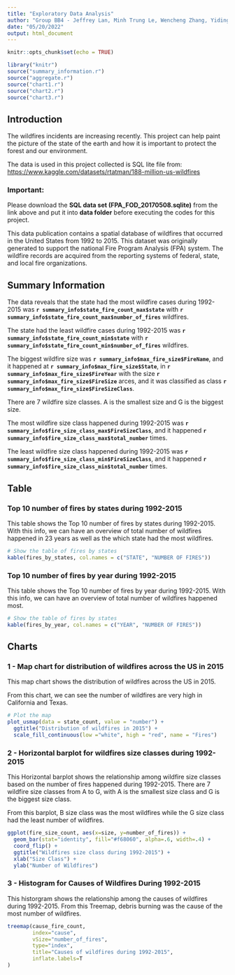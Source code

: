 ```yaml
---
title: "Exploratory Data Analysis"
author: "Group BB4 - Jeffrey Lan, Minh Trung Le, Wencheng Zhang, Yiding Zhang"
date: "05/20/2022"
output: html_document
---
```


```r
knitr::opts_chunk$set(echo = TRUE)
```

```r
library("knitr")
source("summary_information.r")
source("aggregate.r")
source("chart1.r")
source("chart2.r")
source("chart3.r")
```

## Introduction

The wildfires incidents are increasing recently. This project can help paint the picture of the state of the earth and how it is important to protect the forest and our environment.

The data is used in this project collected is SQL lite file from: <https://www.kaggle.com/datasets/rtatman/188-million-us-wildfires>

### __Important__: 
Please download the __SQL data set (FPA_FOD_20170508.sqlite)__ from the link above and put it into __data folder__ before executing the codes for this project.

This data publication contains a spatial database of wildfires that occurred in the United States from 1992 to 2015. This dataset was originally generated to support the national Fire Program Analysis (FPA) system. The wildfire records are acquired from the reporting systems of federal, state, and local fire organizations.

## Summary Information

The data reveals that the state had the most wildfire cases during 1992-2015 was __`r summary_info$state_fire_count_max$state`__ with __`r summary_info$state_fire_count_max$number_of_fires`__ wildfires.

The state had the least wildfire cases during 1992-2015 was __`r summary_info$state_fire_count_min$state`__ with __`r summary_info$state_fire_count_min$number_of_fires`__ wildfires.

The biggest wildfire size was __`r summary_info$max_fire_size$FireName`__, and it happened at __`r summary_info$max_fire_size$State`__, in __`r summary_info$max_fire_size$FireYear`__ with the size __`r summary_info$max_fire_size$FireSize`__ arces, and it was classified as class __`r summary_info$max_fire_size$FireSizeClass`__.

There are 7 wildfire size classes. A is the smallest size and G is the biggest size.

The most wildfire size class happened during 1992-2015 was __`r summary_info$fire_size_class_max$FireSizeClass`__, and it happened __`r summary_info$fire_size_class_max$total_number`__ times.

The least wildfire size class happened during 1992-2015 was __`r summary_info$fire_size_class_min$FireSizeClass`__, and it happened __`r summary_info$fire_size_class_min$total_number`__ times.

## Table

### Top 10 number of fires by states during 1992-2015

This table shows the Top 10 number of fires by states during 1992-2015. With this info, we can have an overview of total number of wildfires happened in 23 years as well as the which state had the most wildfires.

```r
# Show the table of fires by states
kable(fires_by_states, col.names = c("STATE", "NUMBER OF FIRES"))
```
### Top 10 number of fires by year during 1992-2015

This table shows the Top 10 number of fires by year during 1992-2015. With this info, we can have an overview of total number of wildfires happened most.

```r
# Show the table of fires by states
kable(fires_by_year, col.names = c("YEAR", "NUMBER OF FIRES"))
```

## Charts

### 1 - Map chart for distribution of wildfires across the US in 2015

This map chart shows the distribution of wildfires across the US in 2015.

From this chart, we can see the number of wildfires are very high in California and Texas.

```r
# Plot the map
plot_usmap(data = state_count, value = "number") +
  ggtitle("Distribution of wildfires in 2015") +
  scale_fill_continuous(low ="white", high = "red", name = "Fires")
```

### 2 - Horizontal barplot for wildfires size classes during 1992-2015

This Horizontal barplot shows the relationship among wildfire size classes based on the number of fires happened during 1992-2015. There are 7 wildfire size classes from A to G, with A is the smallest size class and G is the biggest size class.

From this barplot, B size class was the most wildfires while the G size class had the least number of wildfires.

```r
ggplot(fire_size_count, aes(x=size, y=number_of_fires)) + 
  geom_bar(stat="identity", fill="#f68060", alpha=.6, width=.4) +
  coord_flip() +
  ggtitle("Wildfires size class during 1992-2015") +
  xlab("Size Class") +
  ylab("Number of Wildfires")
```

### 3 - Histogram for Causes of Wildfires During 1992-2015

This historgram shows the relationship among the causes of wildfires during 1992-2015. From this Treemap, debris burning was the cause of the most number of wildfires.

```r
treemap(cause_fire_count,
        index="cause",
        vSize="number_of_fires",
        type="index",
        title="Causes of wildfires during 1992-2015",
        inflate.labels=T
)
```